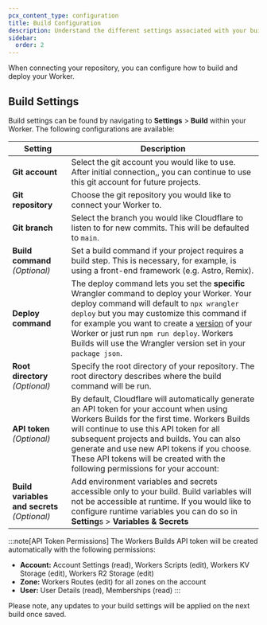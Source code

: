 ```yaml
---
pcx_content_type: configuration
title: Build Configuration
description: Understand the different settings associated with your build.
sidebar:
  order: 2
---
```


When connecting your repository, you can configure how to build and deploy your Worker. 

## Build Settings

Build settings can be found by navigating to **Settings** > **Build** within your Worker. The following configurations are available: 

| Setting                                      | Description                                                                                                                                                                                                                                                                                                                                                             |
| -------------------------------------------- | ----------------------------------------------------------------------------------------------------------------------------------------------------------------------------------------------------------------------------------------------------------------------------------------------------------------------------------------------------------------------- |
| **Git account**                              | Select the git account you would like to use. After initial connection,, you can continue to use this git account for future projects.                                                                                                                                                                                                                                  |
| **Git repository**                           | Choose the git repository you would like to connect your Worker to.                                                                                                                                                                                                                                                                                                     |
| **Git branch**                               | Select the branch you would like Cloudflare to listen to for new commits. This will be defaulted to `main`.                                                                                                                                                                                                                                                             |
| **Build command** _(Optional)_               | Set a build command if your project requires a build step. This is necessary, for example, is using a front-end framework (e.g. Astro, Remix).                                                                                                                                                                                                                          |
| **Deploy command**                           | The deploy command lets you set the **specific** Wrangler command to deploy your Worker. Your deploy command will default to `npx wrangler deploy` but you may customize this command if for example you want to create a [version](/workers/configuration/versions-and-deployments/gradual-deployments/) of your Worker or just run `npm run deploy`. Workers Builds will use the Wrangler version set in your `package json`.                                                                                                                                             |
| **Root directory** _(Optional)_              | Specify the root directory of your repository. The root directory describes where the build command will be run.                                                                                                                                                                                                                                                        |
| **API token** _(Optional)_                   | By default, Cloudflare will automatically generate an API token for your account when using Workers Builds for the first time. Workers Builds will continue to use this API token for all subsequent projects and builds. You can also generate and use new API tokens if you choose. These API tokens will be created with the following permissions for your account: |
| **Build variables and secrets** _(Optional)_ | Add environment variables and secrets accessible only to your build. Build variables will not be accessible at runtime. If you would like to configure runtime variables you can do so in **Setting**s > **Variables & Secrets**                                                                                                                                        |

:::note[API Token Permissions]
The Workers Builds API token will be created automatically with the following permissions: 
- **Account:** Account Settings (read), Workers Scripts (edit), Workers KV Storage (edit), Workers R2 Storage (edit)
- **Zone:** Workers Routes (edit) for all zones on the account
- **User:** User Details (read), Memberships (read)
:::

Please note, any updates to your build settings will be applied on the next build once saved. 